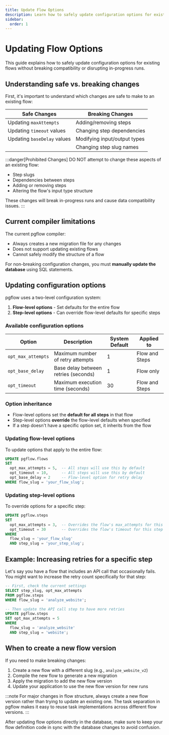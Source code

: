 ```yaml
---
title: Update Flow Options
description: Learn how to safely update configuration options for existing flows
sidebar:
  order: 1
---
```



<NotProductionReady />

# Updating Flow Options

This guide explains how to safely update configuration options for existing flows without breaking compatibility or disrupting in-progress runs.

## Understanding safe vs. breaking changes

First, it's important to understand which changes are safe to make to an existing flow:

| Safe Changes | Breaking Changes |
| ------------ | --------------- |
| Updating `maxAttempts` | Adding/removing steps |
| Updating `timeout` values | Changing step dependencies |
| Updating `baseDelay` values | Modifying input/output types |
| | Changing step slug names |

:::danger[Prohibited Changes]
DO NOT attempt to change these aspects of an existing flow:
- Step slugs
- Dependencies between steps
- Adding or removing steps
- Altering the flow's input type structure

These changes will break in-progress runs and cause data compatibility issues.
:::

## Current compiler limitations

The current pgflow compiler:
- Always creates a new migration file for any changes
- Does not support updating existing flows
- Cannot safely modify the structure of a flow

For non-breaking configuration changes, you must **manually update the database** using SQL statements.

## Updating configuration options

pgflow uses a two-level configuration system:

1. **Flow-level options** - Set defaults for the entire flow
2. **Step-level options** - Can override flow-level defaults for specific steps

### Available configuration options

| Option | Description | System Default | Applied to |
| ------ | ----------- | ------- | --- |
| `opt_max_attempts` | Maximum number of retry attempts | 1 | Flow and Steps |
| `opt_base_delay` | Base delay between retries (seconds) | 1 | Flow only |
| `opt_timeout` | Maximum execution time (seconds) | 30 | Flow and Steps |

### Option inheritance

- Flow-level options set the **default for all steps** in that flow
- Step-level options **override** the flow-level defaults when specified
- If a step doesn't have a specific option set, it inherits from the flow

### Updating flow-level options

To update options that apply to the entire flow:

```sql
UPDATE pgflow.flows
SET
  opt_max_attempts = 5,  -- All steps will use this by default
  opt_timeout = 10,      -- All steps will use this by default
  opt_base_delay = 2     -- Flow-level option for retry delay
WHERE flow_slug = 'your_flow_slug';
```

### Updating step-level options

To override options for a specific step:

```sql
UPDATE pgflow.steps
SET
  opt_max_attempts = 3,  -- Overrides the flow's max_attempts for this step only
  opt_timeout = 30       -- Overrides the flow's timeout for this step only
WHERE
  flow_slug = 'your_flow_slug'
  AND step_slug = 'your_step_slug';
```

## Example: Increasing retries for a specific step

Let's say you have a flow that includes an API call that occasionally fails. You might want to increase the retry count specifically for that step:

```sql
-- First, check the current settings
SELECT step_slug, opt_max_attempts
FROM pgflow.steps
WHERE flow_slug = 'analyze_website';

-- Then update the API call step to have more retries
UPDATE pgflow.steps
SET opt_max_attempts = 5
WHERE
  flow_slug = 'analyze_website'
  AND step_slug = 'website';
```

## When to create a new flow version

If you need to make breaking changes:

1. Create a new flow with a different slug (e.g., `analyze_website_v2`)
2. Compile the new flow to generate a new migration
3. Apply the migration to add the new flow version
4. Update your application to use the new flow version for new runs

:::note
For major changes in flow structure, always create a new flow version rather than trying to update an existing one. The task separation in pgflow makes it easy to reuse task implementations across different flow versions.
:::

<Aside type="caution">
After updating flow options directly in the database, make sure to keep your flow definition code in sync with the database changes to avoid confusion.
</Aside>
